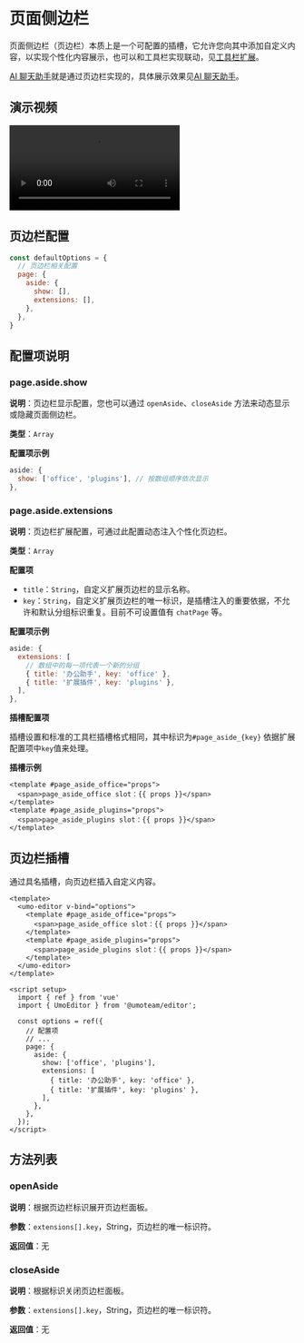 # 页面侧边栏

页面侧边栏（页边栏）本质上是一个可配置的插槽，它允许您向其中添加自定义内容，以实现个性化内容展示，也可以和工具栏实现联动，见[工具栏扩展](./toolbar)。

[AI 聊天助手](./chat)就是通过页边栏实现的，具体展示效果见[AI 聊天助手](./chat#效果截图)。

## 演示视频

<video src="https://s1.umodoc.com/videos/aside.mp4" controls="true"></video>

## 页边栏配置

```js
const defaultOptions = {
  // 页边栏相关配置
  page: {
    aside: {
      show: [], 
      extensions: [],
    },
  },
}
```

## 配置项说明

### page.aside.show 

**说明**：页边栏显示配置，您也可以通过 `openAside`、`closeAside` 方法来动态显示或隐藏页面侧边栏。

**类型**：`Array`

**配置项示例**

```js
aside: {
  show: ['office', 'plugins'], // 按数组顺序依次显示
},
```

### page.aside.extensions 

**说明**：页边栏扩展配置，可通过此配置动态注入个性化页边栏。

**类型**：`Array`

**配置项**

- `title`：`String`，自定义扩展页边栏的显示名称。
- `key`：`String`，自定义扩展页边栏的唯一标识，是插槽注入的重要依据，不允许和默认分组标识重复。目前不可设置值有 `chatPage` 等。

**配置项示例**

```js
aside: {
  extensions: [
    // 数组中的每一项代表一个新的分组
    { title: '办公助手', key: 'office' },
    { title: '扩展插件', key: 'plugins' },
  ],
},
```

**插槽配置项**

插槽设置和标准的工具栏插槽格式相同，其中标识为`#page_aside_{key}` 依据扩展配置项中`key`值来处理。

**插槽示例**

```vue
<template #page_aside_office="props">
  <span>page_aside_office slot：{{ props }}</span>
</template>
<template #page_aside_plugins="props">
  <span>page_aside_plugins slot：{{ props }}</span>
</template>
```

## 页边栏插槽

通过具名插槽，向页边栏插入自定义内容。

```vue
<template>
  <umo-editor v-bind="options">
    <template #page_aside_office="props">
      <span>page_aside_office slot：{{ props }}</span>
    </template>
    <template #page_aside_plugins="props">
      <span>page_aside_plugins slot：{{ props }}</span>
    </template>
  </umo-editor>
</template>

<script setup>
  import { ref } from 'vue'
  import { UmoEditor } from '@umoteam/editor';

  const options = ref({
    // 配置项
    // ...
    page: {
      aside: {
        show: ['office', 'plugins'],
        extensions: [
          { title: '办公助手', key: 'office' },
          { title: '扩展插件', key: 'plugins' },
        ],
      },
    },
  });
</script>
```

## 方法列表

### openAside

**说明**：根据页边栏标识展开页边栏面板。

**参数**：`extensions[].key`，String，页边栏的唯一标识符。

**返回值**：无

### closeAside

**说明**：根据标识关闭页边栏面板。

**参数**：`extensions[].key`，String，页边栏的唯一标识符。

**返回值**：无
